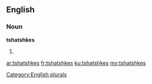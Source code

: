 ==English==

===Noun===
'''tshatshkes'''

# {{plural of|tshatshke}}

[[Category:English plurals]]

[[ar:tshatshkes]]
[[fr:tshatshkes]]
[[ku:tshatshkes]]
[[my:tshatshkes]]